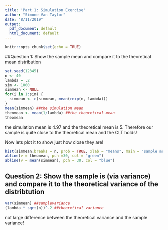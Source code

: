```yaml
---
title: 'Part 1: Simulation Exercise'
author: "Simone Van Taylor"
date: "8/11/2019"
output:
  pdf_document: default
  html_document: default
---
```


```r
knitr::opts_chunk$set(echo = TRUE)
```

##Question 1: Show the sample mean and compare it to the theoretical mean distribution

```r
set.seed(12345)
n <- 40 
lambda = .2
sim <- 1000
simmean <- NULL 
for(i in 1:sim) {
  simmean <- c(simmean, mean(rexp(n, lambda)))
}
mean(simmean) ##the simulation mean
theomean <- mean(1/lambda) ##the theoretical mean
theomean
```

the simulation mean is 4.97 and the theoretical mean is 5. 
Therefore our sample is quite close to the theoretical mean and the CLT holds!

Now lets plot it to show just how close they are!
```r
hist(simmean,breaks = n, prob = TRUE, xlab = "means", main = "sample mean versus theoretical mean")
abline(v = theomean, pch =30, col = "green")
abline(v = mean(simmean), pch = 30, col = "blue")
```

## Question 2: Show the sample is (via variance) and compare it to the theoretical variance of the distribtution
```r
var(simmean) ##samplevariance
(lambda * sqrt(n))^-2 ##theoretical variance 
```

not large difference between the theoretical variance and the sample variance!

